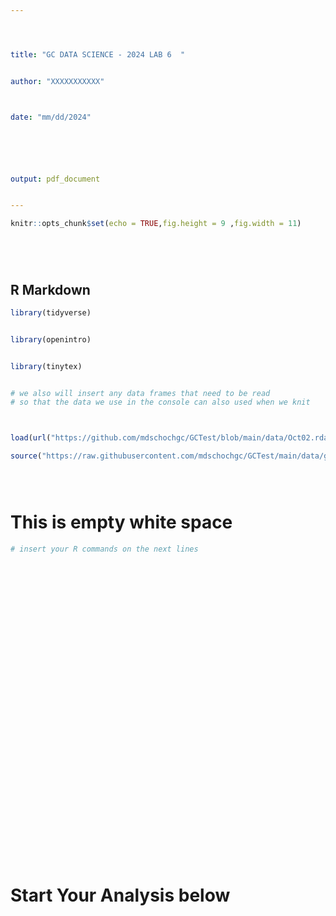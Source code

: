 ---




title: "GC DATA SCIENCE - 2024 LAB 6  "


author: "XXXXXXXXXXX"



date: "mm/dd/2024"






output: pdf_document


---











```{r setup, include=FALSE}



knitr::opts_chunk$set(echo = TRUE,fig.height = 9 ,fig.width = 11)






```




## R Markdown




```{r include = FALSE, warning = FALSE, results = FALSE}


library(tidyverse)


library(openintro)


library(tinytex)


# we also will insert any data frames that need to be read
# so that the data we use in the console can also used when we knit



load(url("https://github.com/mdschochgc/GCTest/blob/main/data/Oct02.rda?raw=true"))

source("https://raw.githubusercontent.com/mdschochgc/GCTest/main/data/gcdot_plot.r")





```











# This is empty white space 















```{r "TEST", error = TRUE, warning = FALSE}







# insert your R commands on the next lines





































```



# Start Your Analysis below




























